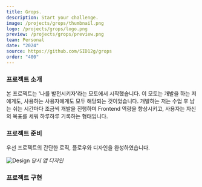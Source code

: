 ```yaml
---
title: Grops.
description: Start your challenge.
image: /projects/grops/thumbnail.png
logo: /projects/grops/logo.png
preview: /projects/grops/preview.png
team: Personal
date: "2024"
source: https://github.com/SID12g/grops
order: "400"
---
```


### 프로젝트 소개

본 프로젝트는 '나를 발전시키자'라는 모토에서 시작했습니다. 이 모토는 개발을 하는 저에게도, 사용하는 사용자에게도 모두 해당되는 것이었습니다. 개발하는 저는 수업 후 남는 쉬는 시간마다 조금씩 개발을 진행하며 Frontend 역량을 향상시키고, 사용자는 자신의 목표를 세워 하루하루 기록하는 형태입니다.

### 프로젝트 준비

우선 프로젝트의 간단한 로직, 플로우와 디자인을 완성하였습니다.

![Design](/projects/grops/figma.png) _당시 앱 디자인_

### 프로젝트 구현
